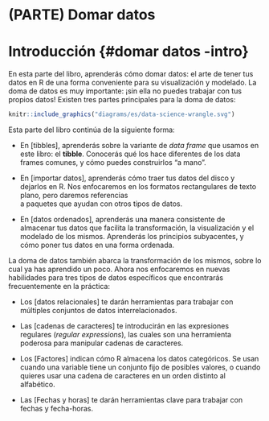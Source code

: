 # (PARTE) Domar datos {-}


# Introducción {#domar datos -intro}

En esta parte del libro, aprenderás cómo domar datos: el arte de tener tus datos en R de una forma conveniente para su visualización y modelado. La doma de datos es muy importante: ¡sin ella no puedes trabajar con tus propios datos! Existen tres partes principales para la doma de datos:  

```r
knitr::include_graphics("diagrams/es/data-science-wrangle.svg")
```

Esta parte del libro continúa de la siguiente forma:

*   En [tibbles], aprenderás sobre la variante de _data frame_ que usamos
    en este libro: el __tibble__.  Conocerás qué los hace diferentes de los
    data frames comunes, y cómo puedes construirlos "a mano".

*   En [importar datos], aprenderás cómo traer tus datos del disco y dejarlos en R.
    Nos enfocaremos en los formatos rectangulares de texto plano, pero daremos referencias  
    a paquetes que ayudan con otros tipos de datos.

*   En [datos ordenados], aprenderás una manera consistente de almacenar
    tus datos que facilita la transformación, la visualización y el modelado de los mismos.
    Aprenderás los principios subyacentes, y cómo poner tus datos en una forma ordenada.

La doma de datos también abarca la transformación de los mismos, sobre lo cual ya has aprendido un poco. Ahora nos enfocaremos en nuevas habilidades para tres tipos de datos específicos que encontrarás frecuentemente en la práctica:

*   Los [datos relacionales] te darán herramientas para trabajar con múltiples
    conjuntos de datos interrelacionados.

*   Las [cadenas de caracteres] te introducirán en las expresiones regulares (_regular expressions_), las cuales son una herramienta
    poderosa para manipular cadenas de caracteres.

*   Los [Factores] indican cómo R almacena los datos categóricos. Se usan cuando una variable
    tiene un conjunto fijo de posibles valores, o cuando quieres usar una cadena de caracteres en un
    orden distinto al alfabético.

*   Las [Fechas y horas] te darán herramientas clave para trabajar con  
    fechas y fecha-horas.
